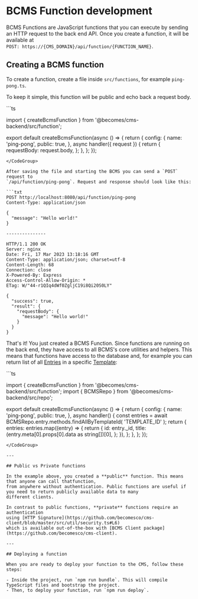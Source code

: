 # BCMS Function development

BCMS Functions are JavaScript functions that you can execute by sending an
HTTP request to the back end API. Once you create a function, it will be
available at <br />`POST: https://{CMS_DOMAIN}/api/function/{FUNCTION_NAME}`.

## Creating a BCMS function

To create a function, create a file inside `src/functions`, for example `ping-pong.ts`.

To keep it simple, this function will be public and echo back a request body.

<CodeGroup title="src/functions/ping-pong.ts">
```ts

import { createBcmsFunction } from '@becomes/cms-backend/src/function';

export default createBcmsFunction(async () => {
  return {
    config: {
      name: 'ping-pong',
      public: true,
    },
    async handler({ request }) {
      return {
        requestBody: request.body,
      };
    },
  };
});
```
</CodeGroup>

After saving the file and starting the BCMS you can send a `POST` request to
`/api/function/ping-pong`. Request and response should look like this:

```txt
POST http://localhost:8080/api/function/ping-pong
Content-Type: application/json

{
  "message": "Hello world!"
}

---------------

HTTP/1.1 200 OK
Server: nginx
Date: Fri, 17 Mar 2023 13:18:16 GMT
Content-Type: application/json; charset=utf-8
Content-Length: 68
Connection: close
X-Powered-By: Express
Access-Control-Allow-Origin: *
ETag: W/"44-r1QIq4dWf0ZgljC19i8Qi20S0LY"

{
  "success": true,
  "result": {
    "requestBody": {
      "message": "Hello world!"
    }
  }
}
```

That's it! You just created a BCMS Function. Since functions are running on the
back end, they have access to all BCMS's core utilities and helpers. This means that
functions have access to the database and, for example you can return list of
all [Entries](/inside-bcms/entries) in a specific [Template](/inside-bcms/templates):

<CodeGroup title="src/functions/ping-pong.ts">
```ts

import { createBcmsFunction } from '@becomes/cms-backend/src/function';
import { BCMSRepo } from '@becomes/cms-backend/src/repo';

export default createBcmsFunction(async () => {
  return {
    config: {
      name: 'ping-pong',
      public: true,
    },
    async handler() {
      const entries = await BCMSRepo.entry.methods.findAllByTemplateId(
        'TEMPLATE_ID'
      );
      return {
        entries: entries.map((entry) => {
          return {
            id: entry._id,
            title: (entry.meta[0].props[0].data as string[])[0],
          };
        }),
      };
    },
  };
});
```
</CodeGroup>

---

## Public vs Private functions

In the example above, you created a **public** function. This means that anyone can call thatfunction,
from anywhere without authentication. Public functions are useful if you need to return publicly available data to many
different clients.

In contrast to public functions, **private** functions require an authentication
using [HTTP Signature](https://github.com/becomesco/cms-client/blob/master/src/util/security.ts#L6)
which is available out-of-the-box with [BCMS Client package](https://github.com/becomesco/cms-client).

---

## Deploying a function

When you are ready to deploy your function to the CMS, follow these steps:

- Inside the project, run `npm run bundle`. This will compile TypeScript files and bootstrap the project.
- Then, to deploy your function, run `npm run deploy`.
